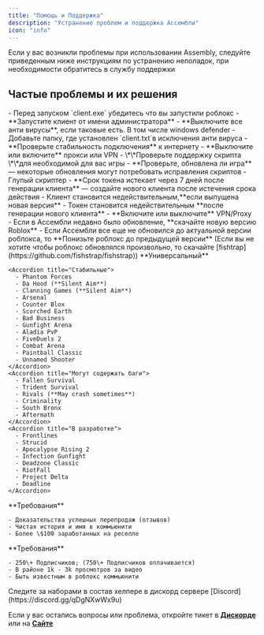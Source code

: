 ```yaml
---
title: "Помощь и Поддержка"
description: "Устранение проблем и поддержка Ассембли"
icon: "info"
---
```


<Info>
  Если у вас возникли проблемы при использовании Assembly, следуйте приведенным ниже инструкциям по устранению неполадок, при необходимости обратитесь в службу поддержки
</Info>

## Частые проблемы и их решения

<AccordionGroup>
  <Accordion title="Клиент не работает">
    - Перед запуском `client.exe` убедитесь что вы запустили роблокс
    - **Запустите клиент от имени администратора**
  </Accordion>
  <Accordion title="Лоадер не запускается">
    - **Выключите все анти вирусы**, если таковые есть. В том числе windows defender
    - Добавьте папку, где установлен `client.txt`в исключения анти вируса
  </Accordion>
  <Accordion title="Ошибка подключения">
    - **Проверьте стабильность подключения** к интернету
    - **Выключите или включите** прокси или VPN
  </Accordion>
  <Accordion title="Скрипты не загружаются или не работает корректно">
    - \*\*Проверьте поддержку скрипта \*\*для необходимой для вас игры
    - **Проверьте, обновлена ли игра** — некоторые обновления могут потребовать исправления скриптов
    - Глупый скриптер
  </Accordion>
  <Accordion title="Почему лоадер больше не работает">
    - **Срок токена истекает через 7 дней после генерации клиента** — создайте нового клиента после истечения срока действия
    - Клиент становится недействительным,**если выпущена новая версия**
    - Токен становится недействительным **после генерации нового клиента**
  </Accordion>
  <Accordion title="Файл не найден на сервере / Сайт Ассембли не грузится">
    - **Включите или выключите** VPN/Proxy
  </Accordion>
  <Accordion title="Несовпадение версий роблокса">
    - Если в Ассембли недавно было обновление, **скачайте новую версию Roblox**
    - Если Ассембли все еще не обновился до актуальной версии роблокса, то **Понизьте роблокс до предыдущей версии** (Если вы не хотите чтобы роблокс обновлялся произвольно, то скачайте [fishtrap](https://github.com/fishstrap/fishstrap))
  </Accordion>
</AccordionGroup>

<AccordionGroup>
  <Accordion title="Какие игры поддерживаются?">
    **Универсальный**

    <Accordion title="Стабильные">
      - Phantom Forces
      - Da Hood (**Silent Aim**)
      - Clanning Games (**Silent Aim**)
      - Arsenal
      - Counter Blox
      - Scorched Earth
      - Bad Business
      - Gunfight Arena
      - Aladia PvP
      - FiveDuels 2
      - Combat Arena
      - Paintball Classic
      - Unnamed Shooter
    </Accordion>
    <Accordion title="Могут содержать баги">
      - Fallen Survival
      - Trident Survival
      - Rivals (**May crash sometimes**)
      - Criminality
      - South Bronx
      - Aftermath
    </Accordion>
    <Accordion title="В разработке">
      - Frontlines
      - Strucid
      - Apocalypse Rising 2
      - Infection Gunfight
      - Deadzone Classic
      - RiotFall
      - Project Delta
      - Deadline
    </Accordion>
  </Accordion>
</AccordionGroup>

<AccordionGroup>
  <Accordion title="Хотите стать реселлером?">
    **Требования**

    - Доказательства успешных перепродаж (отзывов)
    - Чистая история и имя в коммьюнити
    - Более \$100 заработанных на реселле
  </Accordion>
  <Accordion title="Хотите стать медиа партнером?">
    **Требования**

    - 250\+ Подписчиков; (750\+ Подписчиков оплачивается)
    - В районе 1k - 3k просмотров за видео
    - Быть известным в роблокс коммьюнити
  </Accordion>
  <Accordion title="Хотите стать хелпером?">
    Следите за наборами в состав хелпере в дискорд сервере [Discord](https://discord.gg/qDgNXwWx9u)
  </Accordion>
</AccordionGroup>

Если у вас остались вопросы или проблема, откройте тикет в [**Дискорде**](https://discord.gg/qDgNXwWx9u) или на [**Сайте**](https://auth.assembly.lol/tickets)